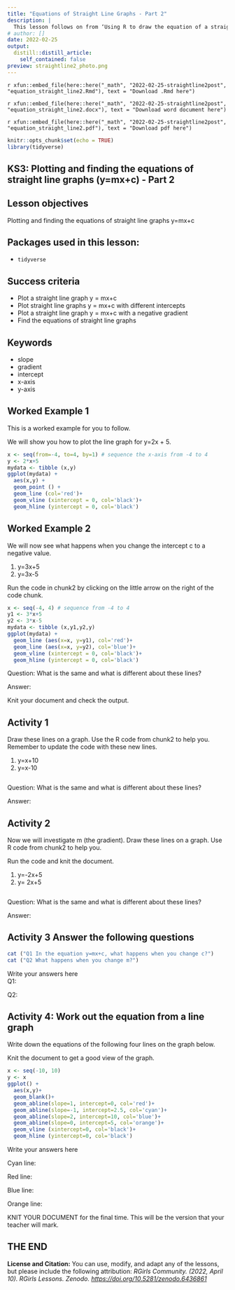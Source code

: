 ```yaml
---
title: "Equations of Straight Line Graphs - Part 2"
description: |
  This lesson follows on from ‘Using R to draw the equation of a straight line graph - Part 1’ and demonstrates how to use R to plot straight line graphs (y=mx+c) with different intercepts and negative gradients followed by questions on the observed differences.
# author: []
date: 2022-02-25
output:
  distill::distill_article:
    self_contained: false
preview: straightline2_photo.png
---
```


<div class="contributor_org">
`r xfun::embed_file(here::here("_math", "2022-02-25-straightline2post", "equation_straight_line2.Rmd"), text = "Download .Rmd here")`

`r xfun::embed_file(here::here("_math", "2022-02-25-straightline2post", "equation_straight_line2.docx"), text = "Download word document here")`

`r xfun::embed_file(here::here("_math", "2022-02-25-straightline2post", "equation_straight_line2.pdf"), text = "Download pdf here")`
</div>

```r
knitr::opts_chunk$set(echo = TRUE)
library(tidyverse)
```

## KS3: Plotting and finding the equations of straight line graphs (y=mx+c) - Part 2

## Lesson objectives
Plotting and finding the equations of straight line graphs y=mx+c

## Packages used in this lesson:

- `tidyverse`

## Success criteria
* Plot a straight line graph y = mx+c
* Plot straight line graphs y = mx+c with different intercepts
* Plot a straight line graph y = mx+c with a negative gradient
* Find the equations of straight line graphs

## Keywords
* slope
* gradient
* intercept
* x-axis
* y-axis

## Worked Example 1
This is a worked example for you to follow.

We will show you how to plot the line graph for y=2x + 5.

```r
x <- seq(from=-4, to=4, by=1) # sequence the x-axis from -4 to 4
y <- 2*x+5
mydata <- tibble (x,y)
ggplot(mydata) +
  aes(x,y) +
  geom_point () +
  geom_line (col='red')+
  geom_vline (xintercept = 0, col='black')+
  geom_hline (yintercept = 0, col='black')

```


## Worked Example 2
We will now see what happens when you change the intercept c to a negative value.

1. y=3x+5
2. y=3x-5

Run the code in chunk2 by clicking on the little arrow on the right of the code chunk.


```r
x <- seq(-4, 4) # sequence from -4 to 4
y1 <- 3*x+5
y2 <- 3*x-5
mydata <- tibble (x,y1,y2,y)
ggplot(mydata) +
  geom_line (aes(x=x, y=y1), col='red')+
  geom_line (aes(x=x, y=y2), col='blue')+
  geom_vline (xintercept = 0, col='black')+
  geom_hline (yintercept = 0, col='black')

```
Question: What is the same and what is different about these lines?

Answer:



Knit your document and check the output.


## Activity 1

Draw these lines on a graph.  Use the R code from chunk2 to help you.  Remember to update the code with these new lines.

1. y=x+10
2. y=x-10

```r


```
Question: What is the same and what is different about these lines?

Answer:




## Activity 2
Now we will investigate m (the gradient). Draw these lines on a graph. Use R code from chunk2 to help you. 

Run the code and knit the document.

1. y=-2x+5
2. y= 2x+5

```r


```
Question: What is the same and what is different about these lines?

Answer:








## Activity 3 Answer the following questions

```r
cat ("Q1 In the equation y=mx+c, what happens when you change c?")
cat ("Q2 What happens when you change m?")
```

Write your answers here\
Q1:

Q2:


## Activity 4: Work out the equation from a line graph

Write down the equations of the following four lines on the graph below.

Knit the document to get a good view of the graph.

```r
x <- seq(-10, 10)
y <- x
ggplot() +
  aes(x,y)+
  geom_blank()+
  geom_abline(slope=1, intercept=0, col='red')+
  geom_abline(slope=-1, intercept=2.5, col='cyan')+
  geom_abline(slope=2, intercept=10, col='blue')+
  geom_abline(slope=0, intercept=5, col='orange')+
  geom_vline (xintercept=0, col='black')+
  geom_hline (yintercept=0, col='black')

```

Write your answers here

Cyan line:

Red line:

Blue line:

Orange line:


KNIT YOUR DOCUMENT for the final time.  This will be the version that your teacher will mark.

## THE END

<div class="license">
**License and Citation:** You can use, modify, and adapt any of the lessons, but please include the following attribution: *RGirls Community. (2022, April 10). RGirls Lessons. Zenodo. [https://doi.org/10.5281/zenodo.6436861](https://doi.org/10.5281/zenodo.6436861)* 
</div>